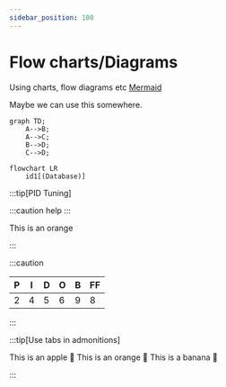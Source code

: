 ```yaml
---
sidebar_position: 100
---
```


# Flow charts/Diagrams
Using charts, flow diagrams etc 
[Mermaid](http://mermaid.js.org/syntax/flowchart.html)

Maybe we can use this somewhere.

```mermaid
graph TD;
    A-->B;
    A-->C;
    B-->D;
    C-->D;
```

```mermaid
flowchart LR
    id1[(Database)]
```
:::tip[PID Tuning]

<Tabs>
  <TabItem value="Yes" label="NO Filtering"><p>:::caution help :::</p></TabItem>
  <TabItem value="No" label="Filtering is working">This is an orange</TabItem>
</Tabs>

:::

:::caution


|P|I|D|O|B|FF|
|-|-|-|-|-|--|
|2|4|5|6|9| 8|

:::

:::tip[Use tabs in admonitions]

<Tabs>
  <TabItem value="apple" label="Apple">This is an apple 🍎</TabItem>
  <TabItem value="orange" label="Orange">This is an orange 🍊</TabItem>
  <TabItem value="banana" label="Banana">This is a banana 🍌</TabItem>
</Tabs>

:::